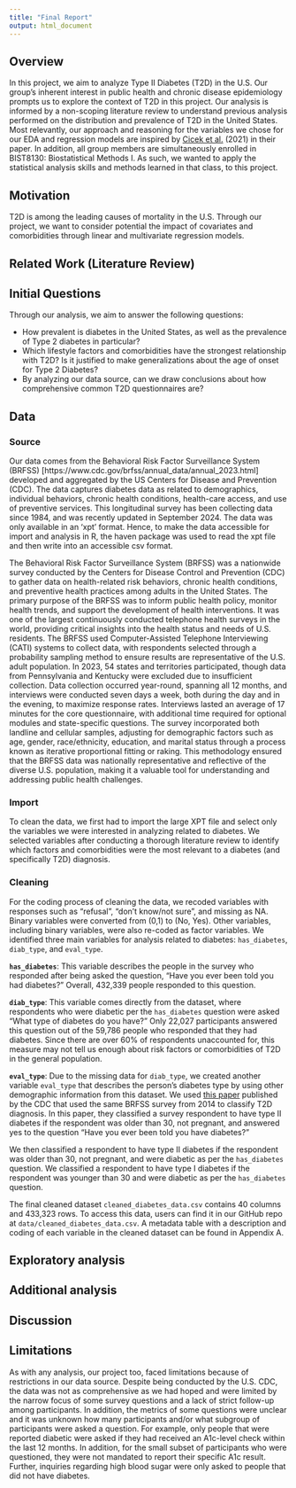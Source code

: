 ```yaml
---
title: "Final Report"
output: html_document
---
```


## Overview 
In this project, we aim to analyze Type II Diabetes (T2D) in the U.S. Our group’s inherent interest in public health and chronic disease epidemiology prompts us to explore the context of T2D in this project. Our analysis is informed by a non-scoping literature review to understand previous analysis performed on the distribution and prevalence of T2D in the United States. Most relevantly, our approach and reasoning for the variables we chose for our EDA and regression models are inspired by [Cicek et al.](https://www.sciencedirect.com/science/article/pii/S0889852921000463?via%3Dihub) (2021) in their paper. In addition, all group members are simultaneously enrolled in BIST8130: Biostatistical Methods I. As such, we wanted to apply the statistical analysis skills and methods learned in that class, to this project. 

## Motivation

T2D is among the leading causes of mortality in the U.S. Through our project, we want to consider potential the impact of covariates and comorbidities through linear and multivariate regression models.  

## Related Work (Literature Review)


## Initial Questions

Through our analysis, we aim to answer the following questions:

- How prevalent is diabetes in the United States, as well as the prevalence of Type 2 diabetes in particular? 
- Which lifestyle factors and comorbidities have the strongest relationship with T2D? Is it justified to make generalizations about the age of onset for Type 2 Diabetes? 
- By analyzing our data source, can we draw conclusions about how comprehensive common T2D questionnaires are?

## Data
### Source

Our data comes from the Behavioral Risk Factor Surveillance System (BRFSS) [https://www.cdc.gov/brfss/annual_data/annual_2023.html] developed and aggregated by the US Centers for Disease and Prevention (CDC). The data captures diabetes data as related to demographics, individual behaviors, chronic health conditions, health-care access, and use of preventive services. This longitudinal survey has been collecting data since 1984, and was recently updated in September 2024. The data was only available in an 'xpt' format. Hence, to make the data accessible for import and analysis in R, the haven package was used to read the xpt file and then write into an accessible csv format. 

The Behavioral Risk Factor Surveillance System (BRFSS) was a nationwide survey conducted by the Centers for Disease Control and Prevention (CDC) to gather data on health-related risk behaviors, chronic health conditions, and preventive health practices among adults in the United States. The primary purpose of the BRFSS was to inform public health policy, monitor health trends, and support the development of health interventions. It was one of the largest continuously conducted telephone health surveys in the world, providing critical insights into the health status and needs of U.S. residents. The BRFSS used Computer-Assisted Telephone Interviewing (CATI) systems to collect data, with respondents selected through a probability sampling method to ensure results are representative of the U.S. adult population. In 2023, 54 states and territories participated, though data from Pennsylvania and Kentucky were excluded due to insufficient collection. Data collection occurred year-round, spanning all 12 months, and interviews were conducted seven days a week, both during the day and in the evening, to maximize response rates. Interviews lasted an average of 17 minutes for the core questionnaire, with additional time required for optional modules and state-specific questions. The survey incorporated both landline and cellular samples, adjusting for demographic factors such as age, gender, race/ethnicity, education, and marital status through a process known as iterative proportional fitting or raking. This methodology ensured that the BRFSS data was nationally representative and reflective of the diverse U.S. population, making it a valuable tool for understanding and addressing public health challenges.

### Import
To clean the data, we first had to import the large XPT file and select only the variables we were interested in analyzing related to diabetes. We selected variables after conducting a thorough literature review to identify which factors and comorbidities were the most relevant to a diabetes (and specifically T2D) diagnosis. 

### Cleaning
For the coding process of cleaning the data, we recoded variables with responses such as “refusal”, “don’t know/not sure”, and missing as NA. Binary variables were converted from (0,1) to (No, Yes). Other variables, including binary variables, were also re-coded as factor variables. We identified three main variables for analysis related to diabetes: `has_diabetes`, `diab_type`, and `eval_type`. 

**`has_diabetes`**: This variable describes the people in the survey who responded after being asked the question, "Have you ever been told you had diabetes?" Overall, 432,339 people responded to this question.

**`diab_type`**: This variable comes directly from the dataset, where respondents who were diabetic per the `has_diabetes` question were asked "What type of diabetes do you have?" Only 22,027 participants answered this question out of the 59,786 people who responded that they had diabetes. Since there are over 60% of respondents unaccounted for, this measure may not tell us enough about risk factors or comorbidities of T2D in the general population.

**`eval_type`**: Due to the missing data for `diab_type`, we created another variable `eval_type` that describes the person's diabetes type by using other demographic information from this dataset. We used [this paper](https://www.cdc.gov/pcd/issues/2019/19_0109.htm) published by the CDC that used the same BRFSS survey from 2014 to classify T2D diagnosis. In this paper, they classified a survey respondent to have type II diabetes if the respondent was older than 30, not pregnant, and answered yes to the question “Have you ever been told you have diabetes?” 

We then classified a respondent to have type II diabetes if the respondent was older than 30, not pregnant, and were diabetic as per the `has_diabetes` question. We classified a respondent to have type I diabetes if the respondent was younger than 30 and were diabetic as per the `has_diabetes` question.

The final cleaned dataset `cleaned_diabetes_data.csv` contains 40 columns and 433,323 rows. To access this data, users can find it in our GitHub repo at `data/cleaned_diabetes_data.csv`. A metadata table with a description and coding of each variable in the cleaned dataset can be found in Appendix A.

## Exploratory analysis

## Additional analysis

## Discussion

## Limitations 

As with any analysis, our project too, faced limitations because of restrictions in our data source. Despite being conducted by the U.S. CDC, the data was not as comprehensive as we had hoped and were limited by the narrow focus of some survey questions and a lack of strict follow-up among participants. In addition, the metrics of some questions were unclear and it was unknown how many participants and/or what subgroup of participants were asked a question. For example, only people that were reported diabetic were asked if they had received an A1c-level check within the last 12 months. In addition, for the small subset of participants who were questioned, they were not mandated to report their specific A1c result. Further, inquiries regarding high blood sugar were only asked to people that did not have diabetes. 